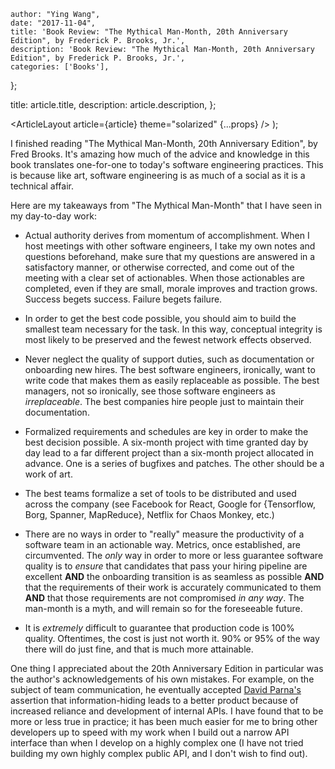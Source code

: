 
    author: "Ying Wang",
    date: "2017-11-04",
    title: 'Book Review: "The Mythical Man-Month, 20th Anniversary Edition", by Frederick P. Brooks, Jr.',
    description: 'Book Review: "The Mythical Man-Month, 20th Anniversary Edition", by Frederick P. Brooks, Jr.',
    categories: ['Books'],
};

  title: article.title,
  description: article.description,
};

  <ArticleLayout article={article} theme="solarized" {...props} />
);

I finished reading "The Mythical Man-Month, 20th Anniversary Edition", by Fred Brooks. It's amazing how much of the advice and knowledge in this book translates one-for-one to today's software engineering practices. This is because like art, software engineering is as much of a social as it is a technical affair.

Here are my takeaways from "The Mythical Man-Month" that I have seen in my day-to-day work:

- Actual authority derives from momentum of accomplishment. When I host meetings with other software engineers, I take my own notes and questions beforehand, make sure that my questions are answered in a satisfactory manner, or otherwise corrected, and come out of the meeting with a clear set of actionables. When those actionables are completed, even if they are small, morale improves and traction grows. Success begets success. Failure begets failure.

- In order to get the best code possible, you should aim to build the smallest team necessary for the task. In this way, conceptual integrity is most likely to be preserved and the fewest network effects observed.

- Never neglect the quality of support duties, such as documentation or onboarding new hires. The best software engineers, ironically, want to write code that makes them as easily replaceable as possible. The best managers, not so ironically, see those software engineers as _irreplaceable_. The best companies hire people just to maintain their documentation.

- Formalized requirements and schedules are key in order to make the best decision possible. A six-month project with time granted day by day lead to a far different project than a six-month project allocated in advance. One is a series of bugfixes and patches. The other should be a work of art.

- The best teams formalize a set of tools to be distributed and used across the company (see Facebook for React, Google for {Tensorflow, Borg, Spanner, MapReduce}, Netflix for Chaos Monkey, etc.)

- There are no ways in order to "really" measure the productivity of a software team in an actionable way. Metrics, once established, are circumvented. The _only_ way in order to more or less guarantee software quality is to _ensure_ that candidates that pass your hiring pipeline are excellent **AND** the onboarding transition is as seamless as possible **AND** that the requirements of their work is accurately communicated to them **AND** that those requirements are not compromised _in any way_. The man-month is a myth, and will remain so for the foreseeable future.

- It is _extremely_ difficult to guarantee that production code is 100% quality. Oftentimes, the cost is just not worth it. 90% or 95% of the way there will do just fine, and that is much more attainable.

One thing I appreciated about the 20th Anniversary Edition in particular was the author's acknowledgements of his own mistakes. For example, on the subject of team communication, he eventually accepted [David Parna's](https://en.wikipedia.org/wiki/David_Parnas) assertion that information-hiding leads to a better product because of increased reliance and development of internal APIs. I have found that to be more or less true in practice; it has been much easier for me to bring other developers up to speed with my work when I build out a narrow API interface than when I develop on a highly complex one (I have not tried building my own highly complex public API, and I don't wish to find out).
